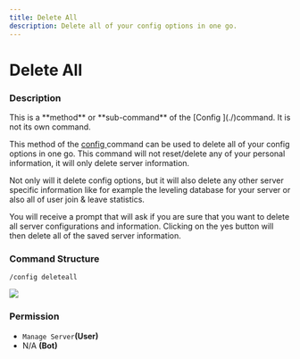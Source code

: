 ```yaml
---
title: Delete All
description: Delete all of your config options in one go.
---
```


# Delete All

### Description

<Callout type="warning">
This is a **method** or **sub-command** of the [Config ](./)command. It is not its own command.
</Callout>

This method of the [config ](./)command can be used to delete all of your config options in one go. This command will not reset/delete any of your personal information, it will only delete server information.

Not only will it delete config options, but it will also delete any other server specific information like for example the leveling database for your server or also all of user join & leave statistics.

You will receive a prompt that will ask if you are sure that you want to delete all server configurations and information. Clicking on the yes button will then delete all of the saved server information.

### Command Structure

```
/config deleteall
```

![](https://i.imgur.com/puEUAm7.png)

### **Permission**

* `Manage Server`**(User)**
* N/A **(Bot)**


